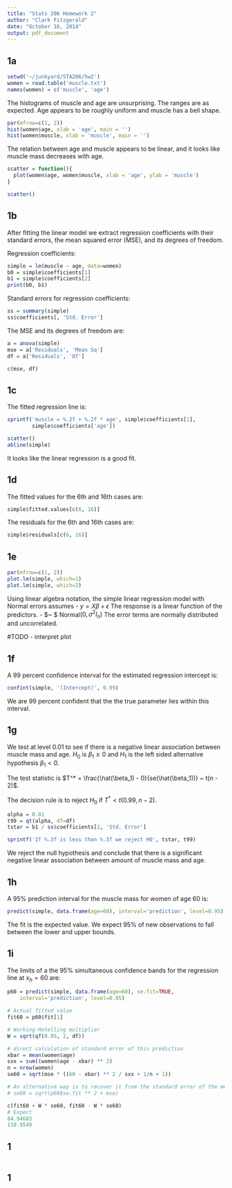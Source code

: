 ```yaml
---
title: "Stats 206 Homework 2"
author: "Clark Fitzgerald"
date: "October 16, 2014"
output: pdf_document
---
```



## 1a

```r
setwd('~/junkyard/STA206/hw2')
women = read.table('muscle.txt')
names(women) = c('muscle', 'age')
```

The histograms of muscle and age are unsurprising. The ranges are as expected. Age appears to be roughly uniform and muscle has a bell shape.

```r
par(mfrow=c(1, 2))
hist(women$age, xlab = 'age', main = '')
hist(women$muscle, xlab = 'muscle', main = '')
```

The relation between age and muscle appears to be linear, and it looks like muscle
mass decreases with age.

```r
scatter = function(){
  plot(women$age, women$muscle, xlab = 'age', ylab = 'muscle')
}

scatter()
```

## 1b

After fitting the linear model we extract regression coefficients with 
their standard errors, the mean squared
error (MSE), and its degrees of freedom.

Regression coefficients:
```r
simple = lm(muscle ~ age, data=women)
b0 = simple$coefficients[1]
b1 = simple$coefficients[2]
print(b0, b1)
```

Standard errors for regression coefficients:
```r
ss = summary(simple)
ss$coefficients[, 'Std. Error']
```

The MSE and its degrees of freedom are:
```r
a = anova(simple)
mse = a['Residuals', 'Mean Sq']
df = a['Residuals', 'Df']

c(mse, df)
```

## 1c

The fitted regression line is:
```r
sprintf('muscle = %.2f + %.2f * age', simple$coefficients[1],
        simple$coefficients['age'])
```

```r
scatter()
abline(simple)
```
It looks like the linear regression is a good fit.

## 1d

The fitted values for the 6th and 16th cases are:
```r
simple$fitted.values[c(6, 16)]
```

The residuals for the 6th and 16th cases are:
```r
simple$residuals[c(6, 16)]
```

## 1e
```r
par(mfrow=c(1, 2))
plot.lm(simple, which=1)
plot.lm(simple, which=2)
```

Using linear algebra notation,
the simple linear regression model with Normal errors assumes
- $y = X \beta + \epsilon$ The response is a linear function of the predictors.
- $\epsilon ~ $ Normal$(0, \sigma^2 I_n)$ The error terms are normally distributed and uncorrelated.

#TODO - interpret plot

## 1f

A 99 percent confidence interval for the estimated regression intercept is:
```r
confint(simple, '(Intercept)', 0.99)
```
We are 99 percent confident that the the true parameter lies within this
interval.

## 1g

We test at level 0.01 to see if there is a negative linear association
between muscle mass and age. $H_0$ is $\beta_1 \geq 0$ and $H_1$ is the
left sided alternative hypothesis $\beta_1 < 0$. 

The test statistic is 
$T^* = \frac{\hat(\beta_1) - 0}{se(\hat(\beta_1))} ~ t(n - 2)$.

The decision rule is to reject $H_0$ if $T^* < t(0.99, n - 2)$.

```r
alpha = 0.01
t99 = qt(alpha, df=df)
tstar = b1 / ss$coefficients[2, 'Std. Error']

sprintf('If %.3f is less than %.3f we reject H0', tstar, t99)
```

We reject the null hypothesis and conclude that there is a significant 
negative linear association between amount of muscle mass and age.

## 1h

A 95% prediction interval for the muscle mass for women of age 60 is:
```r
predict(simple, data.frame(age=60), interval='prediction', level=0.95)
```
The fit is the expected value. We expect 95% of new observations to fall 
between the lower and upper bounds.


## 1i

The limits of a the 95% simultaneous confidence bands for the regression
line at $x_h = 60$ are:
```r

p60 = predict(simple, data.frame(age=60), se.fit=TRUE, 
    interval='prediction', level=0.95)

# Actual fitted value
fit60 = p60$fit[1] 

# Working-Hotelling multiplier
W = sqrt(qf(0.95, 2, df)) 

# direct calculation of standard error of this prediction
xbar = mean(women$age)
sxx = sum((women$age - xbar) ** 2)
n = nrow(women)
se60 = sqrt(mse * ((60 - xbar) ** 2 / sxx + 1/n + 1))

# An alternative way is to recover it from the standard error of the mean
# se60 = sqrt(p60$se.fit ** 2 + mse)

c(fit60 + W * se60, fit60 - W * se60)
# Expect
84.94683
110.9549
```

## 1

```r
```

## 1

```r
```
